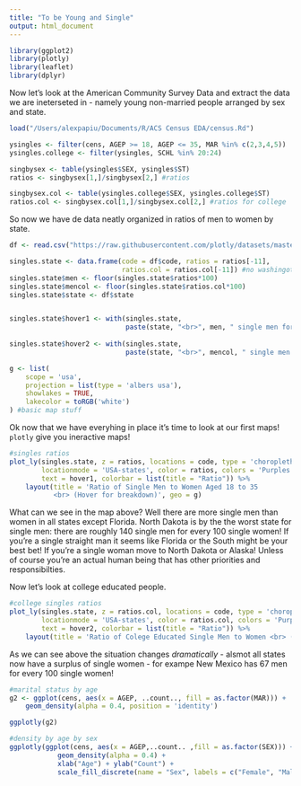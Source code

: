 ```yaml
---
title: "To be Young and Single"
output: html_document
---
```




```r
library(ggplot2)
library(plotly)
library(leaflet)
library(dplyr)
```

Now let's look at the American Community Survey Data and extract the data we are ineterseted in - namely young non-married people arranged by sex and state.

```r
load("/Users/alexpapiu/Documents/R/ACS Census EDA/census.Rd")

ysingles <- filter(cens, AGEP >= 18, AGEP <= 35, MAR %in% c(2,3,4,5))
ysingles.college <- filter(ysingles, SCHL %in% 20:24)

singbysex <- table(ysingles$SEX, ysingles$ST)
ratios <- singbysex[1,]/singbysex[2,] #ratios

singbysex.col <- table(ysingles.college$SEX, ysingles.college$ST)
ratios.col <- singbysex.col[1,]/singbysex.col[2,] #ratios for college
```
So now we have de data neatly organized in ratios of men to women by state.

```r
df <- read.csv("https://raw.githubusercontent.com/plotly/datasets/master/2011_us_ag_exports.csv") #this gives you the states names

singles.state <- data.frame(code = df$code, ratios = ratios[-11],
                            ratios.col = ratios.col[-11]) #no washingoton DC
singles.state$men <- floor(singles.state$ratios*100)
singles.state$mencol <- floor(singles.state$ratios.col*100)
singles.state$state <- df$state


singles.state$hover1 <- with(singles.state, 
                             paste(state, "<br>", men, " single men for every 100 single women" ) )
    
singles.state$hover2 <- with(singles.state, 
                             paste(state, "<br>", mencol, " single men for every 100 single women" ) )

g <- list(
    scope = 'usa',
    projection = list(type = 'albers usa'),
    showlakes = TRUE,
    lakecolor = toRGB('white')
) #basic map stuff
```

Ok now that we have everyhing in place it's time to look at our first maps!
`plotly` give you ineractive maps!
```r
#singles ratios
plot_ly(singles.state, z = ratios, locations = code, type = 'choropleth',
        locationmode = 'USA-states', color = ratios, colors = 'Purples',
        text = hover1, colorbar = list(title = "Ratio")) %>%
    layout(title = 'Ratio of Single Men to Women Aged 18 to 35 
           <br> (Hover for breakdown)', geo = g)
```
What can we see in the map above? Well there are more single men than women in all states except Florida. North Dakota is by the the worst state for single men: there are roughly 140 single men for every 100 single women! If you're a single straight man it seems like Florida or the South might be your best bet! If you're a single woman move to North Dakota or Alaska! Unless of course you're an actual human being that has other priorities and responsibilties.

Now let's look at college educated people.
```r
#college singles ratios
plot_ly(singles.state, z = ratios.col, locations = code, type = 'choropleth',
        locationmode = 'USA-states', color = ratios.col, colors = 'Purples', 
        text = hover2, colorbar = list(title = "Ratio")) %>%
    layout(title = 'Ratio of Colege Educated Single Men to Women <br> (Hover for breakdown)',geo = g)

```
As we can see above the situation changes _dramatically_ - alsmot all states now have a surplus of single women - for exampe New Mexico has 67 men for every 100 single women!

```r
#marital status by age
g2 <- ggplot(cens, aes(x = AGEP, ..count.., fill = as.factor(MAR))) +
    geom_density(alpha = 0.4, position = 'identity')

ggplotly(g2)

#density by age by sex
ggplotly(ggplot(cens, aes(x = AGEP,..count.. ,fill = as.factor(SEX))) + 
            geom_density(alpha = 0.4) +
            xlab("Age") + ylab("Count") +
            scale_fill_discrete(name = "Sex", labels = c("Female", "Male")))


```

